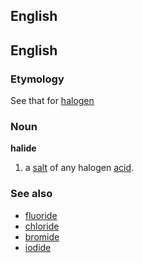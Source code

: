 ==English==

==English==
===Etymology===
See that for [[halogen]]
===Noun===
'''halide'''
# a [[salt]] of any halogen [[acid]].
===See also===
* [[fluoride]]
* [[chloride]]
* [[bromide]]
* [[iodide]]
